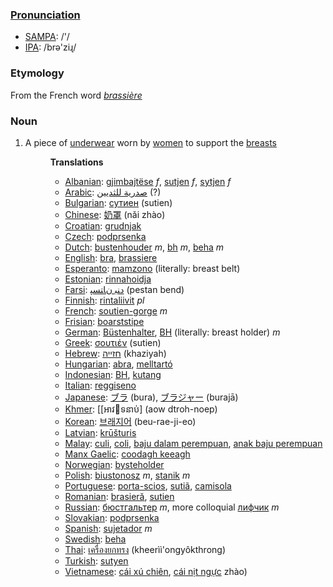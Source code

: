 ===[[Pronunciation]]===
*[[w:SAMPA|SAMPA]]: /'/
*[[w:IPA|IPA]]: /brə'ziɻ/

===Etymology===
From the French word ''[[brassière]]''
===Noun===
#A piece of [[underwear]] worn by [[women]] to support the [[breasts]]
#:'''Translations'''
#:*[[Albanian]]: [[gjimbajtëse]] ''f'', [[sutjen]] ''f'', [[sytjen]] ''f''
#:*[[Arabic]]: [[صدرية للثديين]] (?)
#:*[[Bulgarian]]: [[сутиен]] (sutien)
#:*[[Chinese]]: [[奶罩]] (nǎi zhào)
#:*[[Croatian]]: [[grudnjak]]
#:*[[Czech]]: [[podprsenka]]
#:*[[Dutch]]: [[bustenhouder]] ''m'', [[bh]] ''m'', [[beha]] ''m''
#:*[[English]]: [[bra]], [[brassiere]]
#:*[[Esperanto]]: [[mamzono]] (literally: breast belt)
#:*[[Estonian]]: [[rinnahoidja]]
#:*[[Farsi]]: [[ﺩﻨﺒ ﻥﺎﺘﺴﭙ]] (pestan bend)
#:*[[Finnish]]: [[rintaliivit]] ''pl''
#:*[[French]]: [[soutien-gorge]] ''m''
#:*[[Frisian]]: [[boarststipe]]
#:*[[German]]: [[Büstenhalter]], [[BH]] (literally: breast holder) ''m''
#:*[[Greek]]: [[σουτιέν]] (sutien)
#:*[[Hebrew]]: [[חזייה]] (khaziyah)
#:*[[Hungarian]]: [[abra]], [[melltartó]]
#:*[[Indonesian]]: [[BH]], [[kutang]]
#:*[[Italian]]: [[reggiseno]]
#:*[[Japanese]]: [[ブラ]] (bura), [[ブラジャー]] (burajā)
#:*[[Khmer]]: [[ឤវទនាប់] (aow dtroh-noep)
#:*[[Korean]]: [[브래지어]] (beu-rae-ji-eo)
#:*[[Latvian]]: [[krūšturis]]
#:*[[Malay]]: [[culi]], [[coli]], [[baju dalam perempuan]], [[anak baju perempuan]]
#:*[[Manx Gaelic]]: [[coodagh keeagh]]
#:*[[Norwegian]]: [[bysteholder]]
#:*[[Polish]]: [[biustonosz]] ''m'', [[stanik]] ''m''
#:*[[Portuguese]]: [[porta-scios]], [[sutiã]], [[camisola]]
#:*[[Romanian]]: [[brasieră]], [[sutien]]
#:*[[Russian]]: [[бюстгальтер]] ''m'', more colloquial [[лифчик]] ''m''
#:*[[Slovakian]]: [[podprsenka]]
#:*[[Spanish]]: [[sujetador]] ''m''
#:*[[Swedish]]: [[beha]]
#:*[[Thai]]: [[เครื่องยกทรง]] (kheerìì'ongyôkthrong)
#:*[[Turkish]]: [[sutyen]]
#:*[[Vietnamese]]: [[cái xú chiên]], [[cái nịt ngực]] zhào)